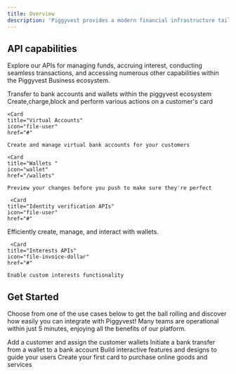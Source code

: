 ```yaml
---
title: Overview
description: 'Piggyvest provides a modern financial infrastructure tailored for businesses and developers who need banking and financial services.'
---
```



## API capabilities
Explore our APIs for managing funds, accruing interest, conducting seamless transactions, and accessing numerous other capabilities within the Piggyvest Business ecosystem.


<CardGroup cols={3}>
  <Card
    title="Transfers"
    icon="money-bill-transfer"
    href="/transfers"
  >
    Transfer to bank accounts and wallets within the piggyvest ecosystem
  </Card>
  <Card
    title="Cards"
    icon="credit-card"
    href="/cards"
  >
    Create,charge,block and perform various actions on a customer's card
  </Card>

    <Card
    title="Virtual Accounts"
    icon="file-user"
    href="#"
  >
    Create and manage virtual bank accounts for your customers
  </Card>


    <Card
    title="Wallets "
    icon="wallet"
    href="/wallets"
  >
    Preview your changes before you push to make sure they're perfect
  </Card>


     <Card
    title="Identity verification APIs"
    icon="file-user"
    href="#"
  >
Efficiently create, manage, and interact with  wallets.   

  </Card>

     <Card
    title="Interests APIs"
    icon="file-invoice-dollar"
    href="#"
  >
    Enable custom interests functionality 
  </Card>

</CardGroup>

## Get Started

Choose from one of the use cases below to get the ball rolling and discover how easily you can integrate with Piggyvest! Many teams are operational within just 5 minutes, enjoying all the benefits of our platform.

<CardGroup cols={2}>
  <Card
    title="Create your first customer"
    icon="user"
    href="/wallets"
  >
    Add a customer and assign the customer wallets
  </Card>
  <Card
    title="Make a payment to a bank account"
    icon="money-bill"
    href="/transfers"
  >
    Initiate a bank transfer from a wallet to a bank account
  </Card>
  <Card
    title="Create wallet for your users"
    icon="wallet"
    href="/wallets"
  >
    Build interactive features and designs to guide your users
  </Card>
  <Card
    title="Crate your first debit/credit card"
    icon="credit-card"
    href="/cards"
  >
    Create your first card to purchase online goods and services
  </Card>
</CardGroup>
